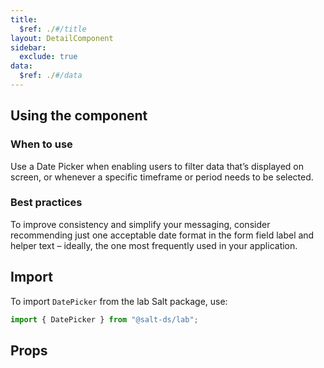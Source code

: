 ```yaml
---
title:
  $ref: ./#/title
layout: DetailComponent
sidebar:
  exclude: true
data:
  $ref: ./#/data
---
```


## Using the component

### When to use

Use a Date Picker when enabling users to filter data that’s displayed on screen, or whenever a specific timeframe or period needs to be selected.

### Best practices

To improve consistency and simplify your messaging, consider recommending just one acceptable date format in the form field label and helper text – ideally, the one most frequently used in your application.

## Import

To import `DatePicker` from the lab Salt package, use:

```js
import { DatePicker } from "@salt-ds/lab";
```

## Props

<PropsTable packageName="lab" componentName="DatePicker" />
